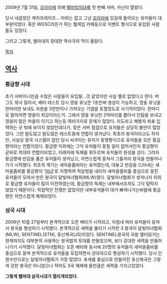 2009년 7월 31일, [[조아라]]에 의해 [[웹마법의대륙]] 첫 번째 서버, 카난이 열렸다.

당시 내걸었던 캐치프레이즈… 따위는 없고 그냥 [[조아라]]에 있길래 들어오는 유저들이 대부분이었다. 혹은 WGSC라든가 하는 웹게임 카페등으로 이벤트 형식으로 유입된 사람들도 있었다.

그리고 그렇게, 웹마대의 장대한 역사극의 막이 올랐다.


[[목차]]

== [[역사]] ==

=== 황금향 시대 ===

초기 서버이니만큼 수많은 사람들이 유입될…것 같았지만 사실 별로 없었다고 한다. 버그도 워낙 많아서, 베타 테스트 당시 영웅 유닛은 1초만에 생성이 가능하고, 영웅 유닛을 한마리만 보내도 자원을 3천만이나 가져오는 기염을 토할정도로 사기적이었다. 한마디로 말하자면 영웅이 최강이라는거.
그래서 영웅 유닛만 2억마리를 뽑아서 던탐을 보내고 영웅이 많은 마을이 이기고 하는등 여러가지로 문제가 많았다. 지도라고 해봤자 좌표 입력하는 곳 밖에 보이지 않았던데다가, 잦은 서버 점검으로 유저들은 상당히 불만이 많았었다.
그런 말도많고 탈도많은 테스트중에 연합이 생겨났다. 최초의 왕국이라고도 하지만, 사실상 왕국 시스템이 없던 당시 씨쿠라는 유저가 동맹형식으로 유저들을 모은 황금향이라는 연합이었다.
황금향 이외에는 그닥 유저들이 뭉칠 일이 없어서인지 황금향이 곧바로 최대의 연합이되었고, 이래저래 독재를 휘두르며 유저들의 원성을 샀다. 그러자 황금향에 반감을 품은 유저들이 생겨났고, 자연스럽게 뭉쳐서 그들끼리 왕국을 만들어나가기 시작했다.
최초의 계기는 새마을좀비라는 유저였는데, 대놓고 반감을 드러내는 새마을좀비를 황금향이 '[[마녀]]'로 지명하여 척살령을 내리자 새마을좀비를 중심으로 뭉친 유저들이 모여서 만든 왕국이 달빛마녀협회(MLW)였다.
달빛마녀협회가 생겨나자 의외로 황금향 유저들이 많이 이전하였는데, 황금향의 독재는 내부에서조차도 그닥 탐탁지 않았기 때문이다.
직접적인 전쟁은 없었지만 내부유저들이 대거 빠져나가는바람에 황금향은 자연스럽게 해체되었다.


=== 삼국 시대 ===

2009년 10월 27일부터 본격적으로 오픈 베타가 시작되고, 마침내 여러 유저들이 뭉쳐서 왕국을 형성하기 시작했다.
본격적으로 세력을 불리기 시작한 3 왕국이 달빛마녀협회(MLW), SENTINEL(STN), 쥬신제국(JS)이었다.
SENTINEL왕국의 국왕 엘터링거는 현재까지도 대부분의 사용하는 왕국법의 토대를 만들었으며, 보다 강대한 세력을 만들어나가기 시작했다.
달빛마녀협회는 오픈 베타와 동시에 20명의 유저들이 새마을좀비를 중심으로 뭉쳐 본격적으로 유저들을 모집하면서 강대국으로 형성하기 시작했다. 당시 인원수만으로는 달빛마녀협회가 가장 많았다.
포세를 중심으로 만들어진 쥬신제국은 그렇게 강한 왕국은 아니었으나 적어도 3국 채제에 들만큼은 세력을 가지고있었다.

'''그렇게 웹마대 삼국시대가 열리게되었다'''.
